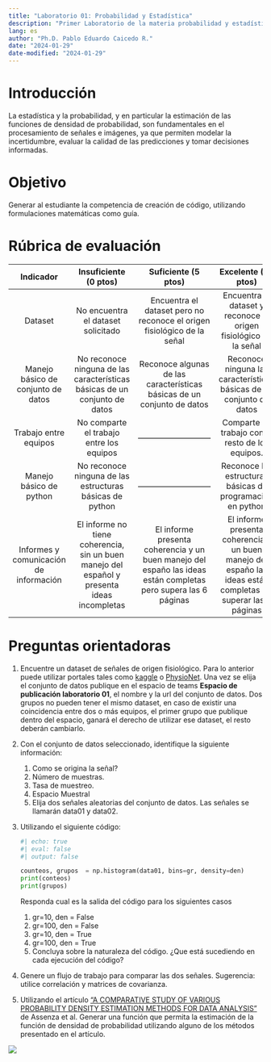 ```yaml
---
title: "Laboratorio 01: Probabilidad y Estadística"
description: "Primer Laboratorio de la materia probabilidad y estadística"
lang: es
author: "Ph.D. Pablo Eduardo Caicedo R."
date: "2024-01-29"
date-modified: "2024-01-29"
---
```


# Introducción

La estadística y la probabilidad, y en particular la estimación de las funciones de densidad de probabilidad, son fundamentales en el procesamiento de señales e imágenes, ya que permiten modelar la incertidumbre, evaluar la calidad de las predicciones y tomar decisiones informadas.

# Objetivo

Generar al estudiante la competencia de creación de código, utilizando formulaciones matemáticas como guía.

# Rúbrica de evaluación

|              **Indicador**             |                                  **Insuficiente** (0 ptos)                                  |                                             **Suficiente** (5 ptos)                                            |                                             **Excelente** (10 ptos)                                            |
|:--------------------------------------:|:-------------------------------------------------------------------------------------------:|:--------------------------------------------------------------------------------------------------------------:|:--------------------------------------------------------------------------------------------------------------:|
|                 Dataset                |                              No encuentra el dataset solicitado                             |                    Encuentra el dataset pero no reconoce el origen fisiológico de la señal                     |                        Encuentra el dataset y reconoce el origen fisiológico de la señal                       |
|   Manejo básico de conjunto de datos   |          No reconoce ninguna de las características básicas de un conjunto de datos         |                     Reconoce algunas de las características básicas de un conjunto de datos                    |                      Reconoce ninguna las características básicas de un conjunto de datos                      |
|          Trabajo entre equipos         |                           No comparte el trabajo entre los equipos                          |                                           ---------------------------                                          |                                Comparte su trabajo con el resto de los equipos.                                |
|         Manejo básico de python        |                   No reconoce ninguna de las estructuras básicas de python                  |                                           ---------------------------                                          |                           Reconoce las estructuras básicas de programación en python                           |
| Informes y comunicación de información | El informe no tiene coherencia, sin un buen manejo del español y presenta ideas incompletas | El informe presenta coherencia y un buen manejo del españo las ideas están completas pero supera las 6 páginas | El informe presenta coherencia y un buen manejo del españo las ideas están completas sin superar las 6 páginas |

# Preguntas orientadoras

1. Encuentre un dataset de señales de origen fisiológico. Para lo anterior puede utilizar portales tales como [kaggle](https://www.kaggle.com/) o [PhysioNet](https://physionet.org/). Una vez se elija el conjunto de datos publique en el espacio de teams __Espacio de publicación laboratorio 01__, el nombre y la url del conjunto de datos. Dos grupos no pueden tener el mismo dataset, en caso de existir una coincidencia entre dos o más equipos, el primer grupo que publique dentro del espacio, ganará el derecho de utilizar ese dataset, el resto deberán cambiarlo.
2. Con el conjunto de datos seleccionado, identifique la siguiente información:
   1. Como se origina la señal?
   2. Número de muestras.
   3. Tasa de muestreo.
   4. Espacio Muestral
   5. Elija dos señales aleatorias del conjunto de datos. Las señales se llamarán data01 y data02.
3. Utilizando el siguiente código:
   ```python
   #| echo: true
   #| eval: false
   #| output: false
   
   counteos, grupos  = np.histogram(data01, bins=gr, density=den)
   print(conteos)
   print(grupos)
   
   ```
   
   Responda cual es la salida del código para los siguientes casos
   1. gr=10, den = False
   2. gr=100, den = False
   3. gr=10, den = True
   4. gr=100, den = True
   5. Concluya sobre la naturaleza del código. ¿Que está sucediendo en cada ejecución del código?
   
4. Genere un flujo de trabajo para  comparar las dos señales. Sugerencia: utilice correlación y matrices de covarianza.
5. Utilizando el artículo ["A COMPARATIVE STUDY OF VARIOUS PROBABILITY DENSITY ESTIMATION METHODS FOR DATA ANALYSIS"](../Articulos/PDF_Estimation_Survey.pdf) de Assenza et al. Generar una función que permita la estimación de la función de densidad de probabilidad utilizando alguno de los métodos presentado en el artículo.

::: {.column-margin}
![](../Img/Escuela_Rosario_logo.png)
:::
